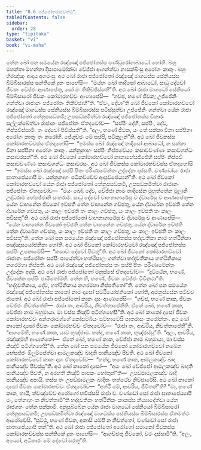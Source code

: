 ```yaml
---
title: "8.6 පජ්ජෝතරාජවත්ථු"
tableOfContents: false
sidebar:
  order: 28
type: "tipitaka"
basket: "vi"
book: "vi-maha"
---
```



<DynamicBreadcrumb />

<Division number="334" book="vi-maha">

<Paragraph number="1579" book="vi-maha">
තේන ඛෝ පන සමයේන රඤ්ඤෝ පජ්ජෝතස්ස පණ්ඩුරෝගාබාධෝ හෝති. බහූ මහන්තා මහන්තා දිසාපාමෝක්ඛා වේජ්ජා ආගන්ත්වා නාසක්ඛිංසු අරෝගං කාතුං. බහුං හිරඤ්ඤං ආදාය අගමංසු. අථ ඛෝ රාජා පජ්ජෝතෝ රඤ්ඤෝ මාගධස්ස සේනියස්ස බිම්බිසාරස්ස සන්තිකේ දූතං පාහේසි—  “මය්හං ඛෝ තාදිසෝ ආබාධෝ, සාධු දේවෝ ජීවකං වේජ්ජං ආණාපේතු, සෝ මං තිකිච්ඡිස්සතී”ති. අථ ඛෝ රාජා මාගධෝ සේනියෝ බිම්බිසාරෝ ජීවකං කෝමාරභච්චං ආණාපේසි—  “ගච්ඡ, භණේ ජීවක; උජ්ජේනිං ගන්ත්වා රාජානං පජ්ජෝතං තිකිච්ඡාහී”ති. “ඒවං, දේවා”ති ඛෝ ජීවකෝ කෝමාරභච්චෝ රඤ්ඤෝ මාගධස්ස සේනියස්ස බිම්බිසාරස්ස පටිස්සුත්වා උජ්ජේනිං ගන්ත්වා යේන රාජා පජ්ජෝතෝ තේනුපසඞ්කමි; උපසඞ්කමිත්වා රඤ්ඤෝ පජ්ජෝතස්ස විකාරං සල්ලක්ඛේත්වා රාජානං පජ්ජෝතං ඒතදවෝච—  “සප්පිං දේහි, සප්පිං, දේව, නිප්පචිස්සාමි. තං දේවෝ පිවිස්සතී”ති. “අලං, භණේ ජීවක, යං තේ සක්කා විනා සප්පිනා අරෝගං කාතුං තං කරෝහි. ජේගුච්ඡං මේ සප්පි, පටිකූලන්”ති. අථ ඛෝ ජීවකස්ස කෝමාරභච්චස්ස ඒතදහෝසි—  “ඉමස්ස ඛෝ රඤ්ඤෝ තාදිසෝ ආබාධෝ, න සක්කා විනා සප්පිනා අරෝගං කාතුං. යන්නූනාහං සප්පිං නිප්පචේය්‍යං කසාවවණ්ණං කසාවගන්ධං කසාවරසන්”ති. අථ ඛෝ ජීවකෝ කෝමාරභච්චෝ නානාභේසජ්ජේහි සප්පිං නිප්පචි කසාවවණ්ණං කසාවගන්ධං කසාවරසං. අථ ඛෝ ජීවකස්ස කෝමාරභච්චස්ස ඒතදහෝසි—  “ඉමස්ස ඛෝ රඤ්ඤෝ සප්පි පීතං පරිණාමේන්තං උද්දේකං දස්සති. චණ්ඩෝයං රාජා ඝාතාපේය්‍යාපි මං. යන්නූනාහං පටිකච්චේව ආපුච්ඡේය්‍යන්”ති. අථ ඛෝ ජීවකෝ කෝමාරභච්චෝ යේන රාජා පජ්ජෝතෝ තේනුපසඞ්කමි, උපසඞ්කමිත්වා රාජානං පජ්ජෝතං ඒතදවෝච—  “මයං ඛෝ, දේව, වේජ්ජා නාම තාදිසේන මුහුත්තේන මූලානි උද්ධරාම භේසජ්ජානි සංහරාම. සාධු දේවෝ වාහනාගාරේසු ච ද්වාරේසු ච ආණාපේතු—  යේන වාහනේන ජීවකෝ ඉච්ඡති තේන වාහනේන ගච්ඡතු, යේන ද්වාරේන ඉච්ඡති තේන ද්වාරේන ගච්ඡතු, යං කාලං ඉච්ඡති තං කාලං ගච්ඡතු, යං කාලං ඉච්ඡති තං කාලං පවිසතූ”ති. අථ ඛෝ රාජා පජ්ජෝතෝ වාහනාගාරේසු ච ද්වාරේසු ච ආණාපේසි—  “යේන වාහනේන ජීවකෝ ඉච්ඡති තේන වාහනේන ගච්ඡතු, යේන ද්වාරේන ඉච්ඡති තේන ද්වාරේන ගච්ඡතු, යං කාලං ඉච්ඡති තං කාලං ගච්ඡතු, යං කාලං ඉච්ඡති තං කාලං පවිසතූ”ති.
</Paragraph>

<Paragraph number="1580" book="vi-maha">
තේන ඛෝ පන සමයේන රඤ්ඤෝ පජ්ජෝතස්ස භද්දවතිකා නාම හත්ථිනිකා පඤ්ඤාසයෝජනිකා හෝති. අථ ඛෝ ජීවකෝ කෝමාරභච්චෝ රඤ්ඤෝ පජ්ජෝතස්ස සප්පිං උපනාමේසි—  “කසාවං දේවෝ පිවතූ”ති. අථ ඛෝ ජීවකෝ කෝමාරභච්චෝ රාජානං පජ්ජෝතං සප්පිං පායේත්වා හත්ථිසාලං ගන්ත්වා භද්දවතිකාය හත්ථිනිකාය නගරම්හා නිප්පති.
</Paragraph>

<Paragraph number="1581" book="vi-maha">
අථ ඛෝ රඤ්ඤෝ පජ්ජෝතස්ස තං සප්පි පීතං පරිණාමේන්තං උද්දේකං අදාසි. අථ ඛෝ රාජා පජ්ජෝතෝ මනුස්සේ ඒතදවෝච—  “දුට්ඨේන, භණේ, ජීවකේන සප්පිං පායිතෝම්හි. තේන හි, භණේ, ජීවකං වේජ්ජං විචිනථා”ති. “භද්දවතිකාය, දේව, හත්ථිනිකාය නගරම්හා නිප්පතිතෝ”ති. තේන ඛෝ පන සමයේන රඤ්ඤෝ පජ්ජෝතස්ස කාකෝ නාම දාසෝ සට්ඨියෝජනිකෝ හෝති, අමනුස්සේන පටිච්ච ජාතෝ. අථ ඛෝ රාජා පජ්ජෝතෝ කාකං දාසං ආණාපේසි—  “ගච්ඡ, භණේ කාක, ජීවකං වේජ්ජං නිවත්තේහි—  රාජා තං, ආචරිය, නිවත්තාපේතීති. ඒතේ ඛෝ, භණේ කාක, වේජ්ජා නාම බහුමායා. මා චස්ස කිඤ්චි පටිග්ගහේසී”ති.
</Paragraph>

<Paragraph number="1582" book="vi-maha">
අථ ඛෝ කාකෝ දාසෝ ජීවකං කෝමාරභච්චං අන්තරාමග්ගේ කෝසම්බියං සම්භාවේසි පාතරාසං කරෝන්තං. අථ ඛෝ කාකෝ දාසෝ ජීවකං කෝමාරභච්චං ඒතදවෝච—  “රාජා තං, ආචරිය, නිවත්තාපේතී”ති. “ආගමේහි, භණේ කාක, යාව භුඤ්ජාම. හන්ද, භණේ කාක, භුඤ්ජස්සූ”ති. “අලං, ආචරිය, රඤ්ඤාම්හි ආණත්තෝ—  ඒතේ ඛෝ, භණේ කාක, වේජ්ජා නාම බහුමායා, මා චස්ස කිඤ්චි පටිග්ගහේසී”ති. තේන ඛෝ පන සමයේන ජීවකෝ කෝමාරභච්චෝ නඛේන භේසජ්ජං ඕලුම්පේත්වා ආමලකඤ්ච ඛාදති පානීයඤ්ච පිවති. අථ ඛෝ ජීවකෝ කෝමාරභච්චෝ කාකං දාසං ඒතදවෝච—  “හන්ද, භණේ කාක, ආමලකඤ්ච ඛාද පානීයඤ්ච පිවස්සූ”ති. අථ ඛෝ කාකෝ දාසෝ—  “අයං ඛෝ වේජ්ජෝ ආමලකඤ්ච ඛාදති පානීයඤ්ච පිවති, න අරහති කිඤ්චි පාපකං හෝතුන්”ති—  උපඩ්ඪාමලකඤ්ච ඛාදි පානීයඤ්ච අපායි. තස්ස තං උපඩ්ඪාමලකං ඛාදිතං තත්ථේව නිච්ඡාරේසි. අථ ඛෝ කාකෝ දාසෝ ජීවකං කෝමාරභච්චං ඒතදවෝච—  “අත්ථි මේ, ආචරිය, ජීවිතන්”ති? “මා, භණේ කාක, භායි, ත්වඤ්චේව අරෝගෝ භවිස්සසි රාජා ච. චණ්ඩෝ සෝ රාජා ඝාතාපේය්‍යාපි මං, තේනාහං න නිවත්තාමී”ති භද්දවතිකං හත්ථිනිකං කාකස්ස නිය්‍යාදේත්වා යේන රාජගහං තේන පක්කාමි. අනුපුබ්බේන යේන රාජා මාගධෝ සේනියෝ බිම්බිසාරෝ තේනුපසඞ්කමි; උපසඞ්කමිත්වා රඤ්ඤෝ මාගධස්ස සේනියස්ස බිම්බිසාරස්ස ඒතමත්ථං ආරෝචේසි. “සුට්ඨු, භණේ ජීවක, අකාසි යම්පි න නිවත්තෝ, චණ්ඩෝ සෝ රාජා ඝාතාපේය්‍යාපි තන්”ති. අථ ඛෝ රාජා පජ්ජෝතෝ අරෝගෝ සමානෝ ජීවකස්ස කෝමාරභච්චස්ස සන්තිකේ දූතං පාහේසි—  “ආගච්ඡතු ජීවකෝ, වරං දස්සාමී”ති. “අලං, අය්‍යෝ, අධිකාරං මේ දේවෝ සරතූ”ති.
</Paragraph>
</Division>